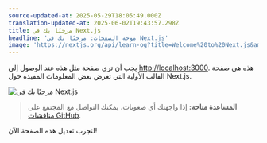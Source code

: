 ```yaml
---
source-updated-at: 2025-05-29T18:05:49.000Z
translation-updated-at: 2025-06-02T19:43:57.298Z
title: مرحبًا بك في Next.js
headline: 'موجه الصفحات: مرحبًا بك في Next.js'
image: 'https://nextjs.org/api/learn-og?title=Welcome%20to%20Next.js&amp;chapter=2'
---
```


يجب أن ترى صفحة مثل هذه عند الوصول إلى [http://localhost:3000](http://localhost:3000). هذه هي صفحة القالب الأولية التي تعرض بعض المعلومات المفيدة حول Next.js.

![مرحبًا بك في Next.js](https://h8DxKfmAPhn8O0p3.public.blob.vercel-storage.com/learn/pages-router/create-nextjs-app/welcome-to-nextjs.png)

> **المساعدة متاحة:** إذا واجهتك أي صعوبات، يمكنك التواصل مع المجتمع على [مناقشات GitHub](https://github.com/vercel/next.js/discussions).

لنجرب تعديل هذه الصفحة الآن!